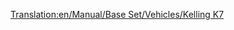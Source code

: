 [[Translation:en/Manual/Base Set/Vehicles/Kelling K7]]
{{hu/Navbox Légi járművek}}
{{hu/Repülőgépek|Name=Kelling K7
|Image=[[File:en/KellingK7.png|Kelling K7]]
|Cost=41.015 (82,030)
|Speed=947 km/h (592 MPH)
|Annual=6.468 (12,936)
|Designed=2036
|Lifespan=25
|Capacity=180 utas és 60 csomag levél
|Description=Fiktív, futurisztikus repülőgép, a Kelling ismeretlen cég.
|Real-life=--
}}